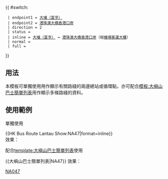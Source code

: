 {{ #switch: {{{format|}}}
  | endpoint1 = [[富亨巴士總站|大埔（富亨）]]
  | endpoint2 = [[港珠澳大橋香港口岸公共運輸交匯處|港珠澳大橋香港口岸]]
  | direction = 2
  | status = {{HK Bus Status|N}}
  | inline = [[富亨巴士總站|大埔（富亨）]] ↔ [[港珠澳大橋香港口岸公共運輸交匯處|港珠澳大橋香港口岸]]（經[[香港國際機場|機場客運大樓]]）
  | normal =
  | full =
}}<noinclude>

==用法==
本模板可單獨使用用作顯示有關路綫的兩邊總站或循環點，亦可配合[[模板:大嶼山巴士簡單列表]]用作顯示多條路綫的資料。

==使用範例==
;單獨使用
<nowiki>{{HK Bus Route Lantau Show:NA47|format=inline}}</nowiki><br>
效果：{{HK Bus Route Lantau Show:NA47|format=inline}}

;配合[[template:大嶼山巴士簡單列表]]使用
<nowiki>{{大嶼山巴士簡單列表|NA47}}</nowiki>
效果：{{大嶼山巴士簡單列表|NA47}}
[[Category:龍運巴士路線模板|NA047]]</noinclude>